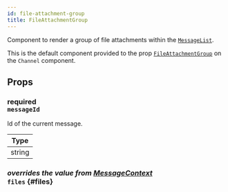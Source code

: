 ```yaml
---
id: file-attachment-group
title: FileAttachmentGroup
---
```



Component to render a group of file attachments within the [`MessageList`](../../message-list).

This is the default component provided to the prop [`FileAttachmentGroup`](../../../ui-components/channel#fileattachmentgroup) on the `Channel` component.

## Props

### <div class="label description required">required</div> `messageId`

Id of the current message.

| Type   |
| ------ |
| string |

### <div class="label description">_overrides the value from [MessageContext](../../../state-and-offline-support/contexts/message-context#files)_</div> `files` {#files}

<Files />
